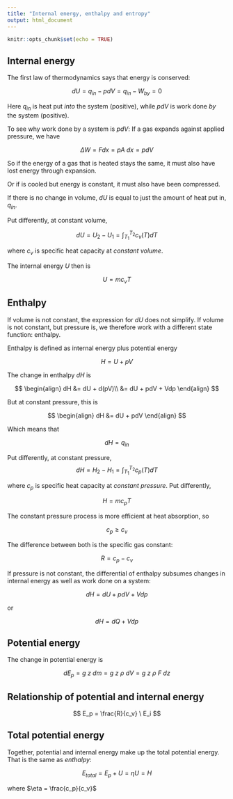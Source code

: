 ```yaml
---
title: "Internal energy, enthalpy and entropy"
output: html_document
---
```


```r
knitr::opts_chunk$set(echo = TRUE)
```

## Internal energy

The first law of thermodynamics says that energy is conserved:

$$
dU = q_{in} - pdV = q_{in} - W_{by} = 0
$$

Here $q_{in}$ is heat put *into* the system (positive), while $pdV$ is work done *by* the system (positive).

To see why work done by a system is $pdV$: If a gas expands against applied pressure, we have

$$
\Delta W = Fdx = pA\ dx = pdV
$$

So if the energy of a gas that is heated stays the same, it must also have lost energy through expansion.

Or if is cooled but energy is constant, it must also have been compressed.

If there is no change in volume, $dU$ is equal to just the amount of heat put in, $q_{in}$.

Put differently, at constant volume,

$$
dU= U_2 - U_1 = \int_{T_1}^{T_2} c_v(T) dT
$$

where $c_v$ is specific heat capacity at *constant volume*.

The internal energy $U$ then is

$$
U = m c_v T
$$

## Enthalpy

If volume is not constant, the expression for $dU$ does not simplify. If volume is not constant, but pressure is, we therefore work with a different state function: enthalpy.

Enthalpy is defined as internal energy plus potential energy

$$
H = U + pV
$$

The change in enthalpy $dH$ is

$$
\begin{align}
dH &= dU + d(pV)\\
&= dU + pdV + Vdp
\end{align}
$$

But at constant pressure, this is

$$
\begin{align}
dH &= dU + pdV 
\end{align}
$$

Which means that

$$
dH = q_{in}
$$

Put differently, at constant pressure,$$
dH = H_2 - H_1 = \int_{T_1}^{T_2} c_p(T) dT
$$

where $c_p$ is specific heat capacity at *constant pressure*. Put differently,

$$
H = m c_p T
$$

The constant pressure process is more efficient at heat absorption, so

$$
c_p \ge c_v
$$

The difference between both is the specific gas constant:

$$
R = c_p - c_v
$$

If pressure is not constant, the differential of enthalpy subsumes changes in internal energy as well as work done on a system:

$$
dH = dU + pdV + Vdp
$$

or

$$
dH = dQ + Vdp
$$

## Potential energy

The change in potential energy is

$$
dE_p = g \ z \ dm = g\ z\ \rho\ dV = g\ z\ \rho\ F\ dz
$$

## Relationship of potential and internal energy

$$
E_p = \frac{R}{c_v} \ E_i
$$

## Total potential energy

Together, potential and internal energy make up the total potential energy. That is the same as *enthalpy*:

$$
E_{total} = E_p + U = \eta U = H
$$

where $\eta = \frac{c_p}{c_v}$
